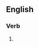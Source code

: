 ==English==

===Verb===
{{head|en|present participle}}

# {{present participle of|transdifferentiate|lang=en|nocat=1}}